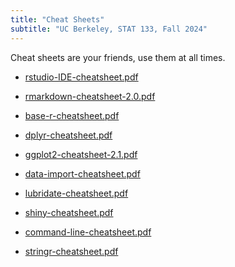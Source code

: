 ```yaml
---
title: "Cheat Sheets"
subtitle: "UC Berkeley, STAT 133, Fall 2024"
---
```


Cheat sheets are your friends, use them at all times.

- <a href="cheatsheets/rstudio-IDE-cheatsheet.pdf" target="_blank">rstudio-IDE-cheatsheet.pdf</a>

- <a href="cheatsheets/rmarkdown-cheatsheet-2.0.pdf" target="_blank">rmarkdown-cheatsheet-2.0.pdf</a>

- <a href="cheatsheets/base-r-cheatsheet.pdf" target="_blank">base-r-cheatsheet.pdf</a>

- <a href="cheatsheets/dplyr-cheatsheet.pdf" target="_blank">dplyr-cheatsheet.pdf</a>

- <a href="cheatsheets/ggplot2-cheatsheet-2.1.pdf" target="_blank">ggplot2-cheatsheet-2.1.pdf</a>

- <a href="cheatsheets/data-import-cheatsheet.pdf" target="_blank">data-import-cheatsheet.pdf</a>

- <a href="cheatsheets/lubridate-cheatsheet.pdf" target="_blank">lubridate-cheatsheet.pdf</a>

- <a href="cheatsheets/shiny-cheatsheet.pdf" target="_blank">shiny-cheatsheet.pdf</a>

- <a href="cheatsheets/command-line-cheatsheet.pdf" target="_blank">command-line-cheatsheet.pdf</a>

- <a href="cheatsheets/stringr-cheatsheet.pdf" target="_blank">stringr-cheatsheet.pdf</a>
